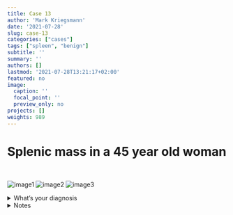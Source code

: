 ```yaml
---
title: Case 13
author: 'Mark Kriegsmann'
date: '2021-07-28'
slug: case-13
categories: ["cases"]
tags: ["spleen", "benign"]
subtitle: ''
summary: ''
authors: []
lastmod: '2021-07-28T13:21:17+02:00'
featured: no
image:
  caption: ''
  focal_point: ''
  preview_only: no
projects: []
weights: 989
---
```



# Splenic mass in a 45 year old woman
<br>


![image1](/case13/0.7_he.png)
![image2](/case13/10x_he.png)
![image3](/case13/20x_he.png)


<details close>

<summary>What's your diagnosis</summary>
<br>
Sclerosing angiomatoid nodular transformation

</details>


<details close>

<summary>Notes</summary>
<br>

**Definion:** <br>Rare benign lesion of spleen with unknown etiology <br>
<br>
**Clinical features:** <br> Usually asymptomatic.
<br><br>
**Microscopy:** <br> Nodular aspect <br>slit-like vessels and bland spindle cells
<br><br>

**Reference:** <br>https://www.pathologyoutlines.com/topic/spleensclerosingangiomatoid.html

</details>



